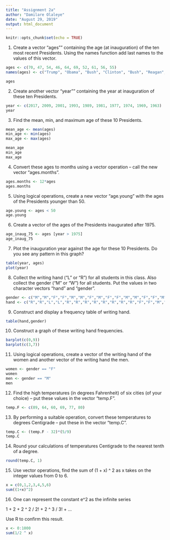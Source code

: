 ```yaml
---
title: "Assignment 2a"
author: "Damilare Olaleye"
date: "August 29, 2019"
output: html_document
---
```


```r
knitr::opts_chunk$set(echo = TRUE)
```

1. Create a vector “ages”" containing the age (at inauguration) of the ten most recent Presidents. Using the names function add last names to the values of this vector.

```r
ages <- c(70, 47, 54, 46, 64, 69, 52, 61, 56, 55)
names(ages) <- c("Trump", "Obama", "Bush", "Clinton", "Bush", "Reagan", "Carter", "Ford", "Nixon", "Johnson")

ages
```

2. Create another vector “year”" containing the year at inauguration of these ten Presidents.
```r
year <- c(2017, 2009, 2001, 1993, 1989, 1981, 1977, 1974, 1969, 1963)
year
```

3. Find the mean, min, and maximum age of these 10 Presidents.
```r
mean_age <- mean(ages)
min_age <- min(ages)
max_age <- max(ages)

mean_age
min_age
max_age
```

4. Convert these ages to months using a vector operation – call the new vector “ages.months”.
```r
ages.months <- 12*ages
ages.months
```

5. Using logical operations, create a new vector “age.young” with the ages of the Presidents younger than 50.
```r
age.young <- ages < 50
age.young
```

6. Create a vector of the ages of the Presidents inaugurated after 1975.
```r
age_inaug_75 <- ages [year > 1975]
age_inaug_75
```

7. Plot the inauguration year against the age for these 10 Presidents. Do you see any pattern in this graph?
```r
table(year, ages)
plot(year)
```


8. Collect the writing hand (“L” or “R”) for all students in this class. Also collect the gender (“M” or “W”) for all students. Put the values in two character vectors “hand” and “gender”.
```r
gender <- c("M","M","F","F","M","M","F","M","F","F","M","M","F","F","M","M","F","M","M","M","F","M","M","M","F","M")
hand <- c("R","R","L","L","R","R","R","R","R","R","R","R","F","F","M","M","F","M","M","M","F","M","M","M","F","M")
```

9. Construct and display a frequency table of writing hand.
```r
table(hand,gender)

```

10. Construct a graph of these writing hand frequencies.
```r
barplot(c(0,9))
barplot(c(3,7))

```

11. Using logical operations, create a vector of the writing hand of the women and another vector of the writing hand the men.
```r
women <- gender == "F"
women
men <- gender == "M"
men
```

12. Find the high temperatures (in degrees Fahrenheit) of six cities (of your choice) – put these values in the vector “temp.F”.

```r
temp.F <- c(89, 64, 60, 69, 77, 80)
```

13. By performing a suitable operation, convert these temperatures to degrees Centigrade – put these in the vector “temp.C”.
```r
temp.C <- (temp.F - 32)*(5/9)
temp.C
```

14. Round your calculations of temperatures Centigrade to the nearest tenth of a degree.
```r
round(temp.C, 1)
```

15. Use vector operations, find the sum of (1 + x) ^ 2 as x takes on the integer values from 0 to 6.
```r
x = c(0,1,2,3,4,5,6)
sum((1+x)^2)
```

16. One can represent the constant e^2  as the infinite series

1 + 2 + 2 ^ 2 / 2! + 2 ^ 3 / 3! + …

Use R to confirm this result.

```r
x <- 0:1000
sum(1/2 ^ x)
```

